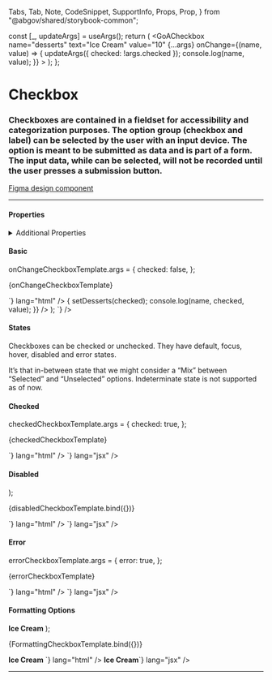 
  Tabs,
  Tab,
  Note,
  CodeSnippet,
  SupportInfo,
  Props,
  Prop,
} from "@abgov/shared/storybook-common";

  const [_, updateArgs] = useArgs();
  return (
    <GoACheckbox
      name="desserts"
      text="Ice Cream"
      value="10"
      {...args}
      onChange={(name, value) => {
        updateArgs({ checked: !args.checked });
        console.log(name, value);
      }}
    ></GoACheckbox>
  );
};

<Meta title="Components/Checkbox" component={GoACheckbox} />

# Checkbox

### Checkboxes are contained in a fieldset for accessibility and categorization purposes. The option group (checkbox and label) can be selected by the user with an input device. The option is meant to be submitted as data and is part of a form. The input data, while can be selected, will not be recorded until the user presses a submission button.

[Figma design component](https://www.figma.com/file/3pb2IK8s2QUqWieH79KdN7/%E2%9D%96-Components-%7C-DDI?node-id=7038%3A243247)

---

#### Properties

<Props showTabs={true}>
  <Prop
    name="name"
    type="string"
    required="true"
    description="Must match the name assigned to the children"
  />
  <Prop
    name="checked"
    type="boolean"
    required="true"
    description="Mark the checkbox item as selected"
  />
  <Prop
    name="text"
    type="string"
    description="Content to display as the label for the Checkbox"
  />
  <Prop
    name="value"
    type="string"
    description="The value binding to the checkbox"
  />
  <Prop
    name="disabled"
    lang="angular"
    type="boolean"
    defaultValue="false"
    description="Disable this control. It will not receive focus or events. **Use [attr.disabled] with [formControl]**"
  />
  <Prop
    name="disabled"
    lang="react"
    type="boolean"
    defaultValue="false"
    description="Disable this control. It will not receive focus or events"
  />
  <Prop
    name="error"
    type="boolean"
    defaultValue="false"
    description="Show an error on the checkbox item"
  />
  <Prop
    name="ariaLabel"
    type="string"
    description="Defines how the text will be translated for the screen reader. It not specified it will fall back to the name"
  />
  <Prop
    name="onChange"
    lang="react"
    type="(name: string, checked: boolean, value: string) => void"
    description="Callback function when checkbox is checked or unchecked"
  />
</Props>

<details>
  <summary>Additional Properties</summary>
  <Props showTabs={true}>
    <Prop
      name="mt"
      type="none | 3xs | 2xs | xs | s | m | l | xl | 2xl | 3xl | 4xl"
      defaultValue="none"
      description="Top margin"
    />
    <Prop
      name="mr"
      type="none | 3xs | 2xs | xs | s | m | l | xl | 2xl | 3xl | 4xl"
      defaultValue="none"
      description="Right margin"
    />
    <Prop
      name="mb"
      type="none | 3xs | 2xs | xs | s | m | l | xl | 2xl | 3xl | 4xl"
      defaultValue="none"
      description="Bottom margin"
    />
    <Prop
      name="ml"
      type="none | 3xs | 2xs | xs | s | m | l | xl | 2xl | 3xl | 4xl"
      defaultValue="none"
      description="Left margin"
    />
  </Props>
</details>

#### Basic

onChangeCheckboxTemplate.args = {
  checked: false,
};

<Story name="Basic">{onChangeCheckboxTemplate}</Story>

<Tabs>
  <Tab label="Web Component" hidden={true}>
    <CodeSnippet
      code={`<goa-checkbox name="desserts" text="Ice Cream" value="10"></goa-checkbox>`}
      lang="html"
    />
    <CodeSnippet
      lang="js"
      code={`
        var el = document.getElementById('id-desserts')
        el.addEventListener('_onChange', clickHandler);
        // to later remove the event listener
        el.removeEventListener('_onChange', clickHandler);
      `}
    />
  </Tab>
  <Tab label="Angular">
    <CodeSnippet
      code={`
        <goa-checkbox
          goaValue
          name="desserts"
          text="Ice Cream"
          [formControl]="reactiveFormCtrl"
          [value]="reactiveFormCtrl.value"
        ></goa-checkbox>
      `}
      lang="html"
    />
    <CodeSnippet
      lang="ts"
      code={`
        export class SomeComponent {
          reactiveFormCtrl = new FormControl();
        }
      `}
    />
  </Tab>
  <Tab label="React">
    <CodeSnippet
      lang="jsx"
      code={`
        const [desserts, setDesserts] = useState(false);
        return (
          <>
          <GoACheckbox
              name="desserts"
              text="Ice Cream"
              value="10"
              checked={desserts}
              onChange={(name, checked, value) => {
                setDesserts(checked);
                console.log(name, checked, value);
              }}
            />
          </>
        );
      `}
    />
  </Tab>
</Tabs>

#### States

Checkboxes can be checked or unchecked.
They have default, focus, hover, disabled and error states.

It’s that in-between state that we might consider a “Mix” between “Selected” and “Unselected” options.
Indeterminate state is not supported as of now.

#### Checked

checkedCheckboxTemplate.args = {
  checked: true,
};

<Story name="Checked">{checkedCheckboxTemplate}</Story>

<Tabs>
  <Tab label="Web Component" hidden={true}>
    <CodeSnippet
      code={`<goa-checkbox name="desserts" text="Ice Cream" value="10" checked="true"></goa-checkbox>`}
      lang="html"
    />
  </Tab>
  <Tab label="Angular">
    <CodeSnippet
      code={`
        <goa-checkbox
          goaValue
          name="desserts"
          text="Ice Cream"
          [formControl]="reactiveFormCtrl"
          [value]="reactiveFormCtrl.value"
        </goa-checkbox>
      `}
      lang="html"
    />
    <CodeSnippet
      lang="ts"
      code={`
        export class SomeComponent {
          dessertsChecked = 10;
          reactiveFormCtrl = new FormControl();
        }
    `}
    />

  </Tab>
  <Tab label="React">
    <CodeSnippet
      code={`<GoACheckbox name="desserts" text="Ice Cream" value="10" checked={true}></GoACheckbox>`}
      lang="jsx"
    />
  </Tab>
</Tabs>

#### Disabled

  <GoACheckbox name="desserts" text="Ice Cream" disabled></GoACheckbox>
);

<Story name="Disabled">{disabledCheckboxTemplate.bind({})}</Story>

<Tabs>
  <Tab label="Web Component" hidden={true}>
    <CodeSnippet
      code={`<goa-checkbox name="desserts" text="Ice Cream" value="10" disabled="true"></goa-checkbox>`}
      lang="html"
    />
  </Tab>
  <Tab label="Angular">
    <CodeSnippet
      code={`
        <goa-checkbox name="desserts" text="Ice Cream" value="10" disabled="true"></goa-checkbox>
        <!-- Use [attr.disabled] with [formControl] -->
        <goa-checkbox name="desserts" text="Ice Cream" value="10" goaValue [formControl]="reactiveFormCtrl" [attr.disabled]="true"></goa-checkbox>
      `}
      lang="html"
    />
    <CodeSnippet
      lang="ts"
      code={`
        export class SomeComponent {
          reactiveFormCtrl = new FormControl();
        }
      `}
    />
  </Tab>
  <Tab label="React">
    <CodeSnippet
      code={`<GoACheckbox name="desserts" text="Ice Cream" value="10" disabled={true}></GoACheckbox>`}
      lang="jsx"
    />
  </Tab>
</Tabs>

#### Error

errorCheckboxTemplate.args = {
  error: true,
};

<Story name="Error">{errorCheckboxTemplate}</Story>

<Tabs>
  <Tab label="Web Component" hidden={true}>
    <CodeSnippet
      code={`<goa-checkbox name="desserts" text="Ice Cream" value="10" error="true"></goa-checkbox>`}
      lang="html"
    />
  </Tab>
  <Tab label="Angular">
    <CodeSnippet
      code={`
        <goa-checkbox
          goaValue
          name="desserts"
          text="Ice Cream"
          [formControl]="reactiveFormCtrl"
          [value]="reactiveFormCtrl.value"
          error
          [checked]="true"
        >
        </goa-checkbox>
      `}
      lang="html"
    />
    <CodeSnippet
      lang="ts"
      code={`
      export class SomeComponent {
        reactiveFormCtrl = new FormControl();
      }
    `}
    />

  </Tab>
  <Tab label="React">
    <CodeSnippet
      code={`<GoACheckbox name="desserts" text="Ice Cream" value="10" error={true}></GoACheckbox>`}
      lang="jsx"
    />
  </Tab>
</Tabs>

#### Formatting Options

  <GoACheckbox name="desserts" value="10">
    <b>Ice Cream</b>
  </GoACheckbox>
);

<Story name="Formatting Options">{FormattingCheckboxTemplate.bind({})}</Story>

<Tabs>
  <Tab label="Web Component" hidden={true}>
    <CodeSnippet
      code={`<goa-checkbox name="desserts" value="10"><b>Ice Cream</b></goa-checkbox>`}
      lang="html"
    />
  </Tab>
  <Tab label="Angular">
    <CodeSnippet
      code={`
        <goa-checkbox
          goaValue
          name="desserts"
          value="10"
          [formControl]="reactiveFormCtrl"
          [value]="reactiveFormCtrl.value"
        >
          <b>Ice Cream</b>
        </goa-checkbox>
      `}
      lang="html"
    />
    <CodeSnippet
      lang="ts"
      code={`
      export class SomeComponent {
        reactiveFormCtrl = new FormControl();
      }
    `}
    />
  </Tab>
  <Tab label="React">
    <CodeSnippet
      code={`<GoACheckbox name="desserts" value="10"><b>Ice Cream</b></GoACheckbox>`}
      lang="jsx"
    />
  </Tab>
</Tabs>

---

<SupportInfo />
